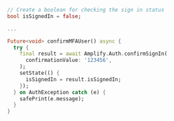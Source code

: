 ```dart
// Create a boolean for checking the sign in status
bool isSignedIn = false;

...

Future<void> confirmMFAUser() async {
  try {
    final result = await Amplify.Auth.confirmSignIn(
      confirmationValue: '123456',
    );
    setState(() {
      isSignedIn = result.isSignedIn;
    });
  } on AuthException catch (e) {
    safePrint(e.message);
  }
}
```
